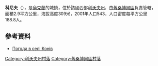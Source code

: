 {{coord|49|34|38|N|22|57|36|E|scale:100000|display=title}}

'''科尼夫'''（{{lang-uk|Конів}}），是[[烏克蘭|烏克蘭]]的城鎮，位於該國西部[[利沃夫州|利沃夫州]]，由[[舊桑博爾區|舊桑博爾區]]負責管轄，面積2.9平方公里，海拔高度309米，2001年人口543，人口密度每平方公里188.8人。

==參考資料==
* [http://weather.in.ua/ua/l'vovskaja/11322 Погода в селі Конів]

[[Category:利沃夫州村落|Category:利沃夫州村落]]
[[Category:舊桑博爾區村落|Category:舊桑博爾區村落]]


{{Lviv-geo-stub}}